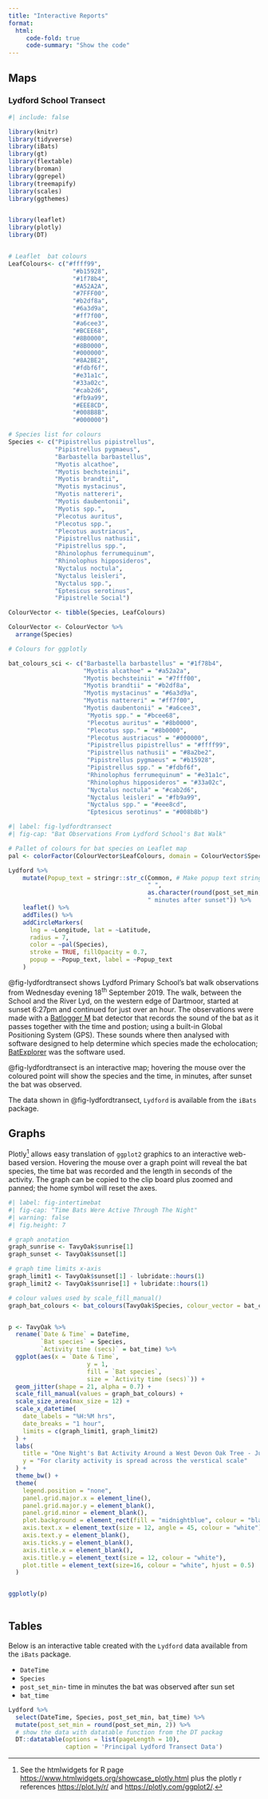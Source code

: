 ```yaml
---
title: "Interactive Reports"
format: 
  html:
     code-fold: true
     code-summary: "Show the code"
---
```


## Maps

### Lydford School Transect

```r
#| include: false

library(knitr)
library(tidyverse)
library(iBats)
library(gt)
library(flextable)
library(broman)
library(ggrepel)
library(treemapify)
library(scales)
library(ggthemes)


library(leaflet)
library(plotly)
library(DT)


# Leaflet  bat colours
LeafColours<- c("#ffff99",
                  "#b15928",
                  "#1f78b4",
                  "#A52A2A",
                  "#7FFF00",
                  "#b2df8a",
                  "#6a3d9a",
                  "#ff7f00",
                  "#a6cee3",
                  "#BCEE68",
                  "#8B0000",
                  "#8B0000",
                  "#000000",
                  "#8A2BE2",
                  "#fdbf6f",
                  "#e31a1c",
                  "#33a02c",
                  "#cab2d6",
                  "#fb9a99",
                  "#EEE8CD",
                  "#008B8B",
                  "#000000")

# Species list for colours
Species <- c("Pipistrellus pipistrellus",
             "Pipistrellus pygmaeus",
             "Barbastella barbastellus",
             "Myotis alcathoe",
             "Myotis bechsteinii",
             "Myotis brandtii",
             "Myotis mystacinus",
             "Myotis nattereri",
             "Myotis daubentonii",
             "Myotis spp.",
             "Plecotus auritus",
             "Plecotus spp.",
             "Plecotus austriacus",
             "Pipistrellus nathusii",
             "Pipistrellus spp.",
             "Rhinolophus ferrumequinum",
             "Rhinolophus hipposideros",
             "Nyctalus noctula",
             "Nyctalus leisleri",
             "Nyctalus spp.",
             "Eptesicus serotinus",
             "Pipistrelle Social")

ColourVector <- tibble(Species, LeafColours)

ColourVector <- ColourVector %>% 
  arrange(Species)

# Colours for ggplotly

bat_colours_sci <- c("Barbastella barbastellus" = "#1f78b4", 
                     "Myotis alcathoe" = "#a52a2a",
                     "Myotis bechsteinii" = "#7fff00",
                     "Myotis brandtii" = "#b2df8a", 
                     "Myotis mystacinus" = "#6a3d9a", 
                     "Myotis nattereri" = "#ff7f00", 
                     "Myotis daubentonii" = "#a6cee3", 
                      "Myotis spp." = "#bcee68",
                      "Plecotus auritus" = "#8b0000", 
                      "Plecotus spp." = "#8b0000", 
                      "Plecotus austriacus" = "#000000",
                      "Pipistrellus pipistrellus" = "#ffff99", 
                      "Pipistrellus nathusii" = "#8a2be2", 
                      "Pipistrellus pygmaeus" = "#b15928", 
                      "Pipistrellus spp." = "#fdbf6f", 
                      "Rhinolophus ferrumequinum" = "#e31a1c", 
                      "Rhinolophus hipposideros" = "#33a02c", 
                      "Nyctalus noctula" = "#cab2d6", 
                      "Nyctalus leisleri" = "#fb9a99", 
                      "Nyctalus spp." = "#eee8cd", 
                      "Eptesicus serotinus" = "#008b8b")


```

```r
#| label: fig-lydfordtransect
#| fig-cap: "Bat Observations From Lydford School's Bat Walk"

# Pallet of colours for bat species on Leaflet map
pal <- colorFactor(ColourVector$LeafColours, domain = ColourVector$Species)

Lydford %>%
    mutate(Popup_text = stringr::str_c(Common, # Make popup text string
                                       " ",
                                       as.character(round(post_set_min, 0)), 
                                       " minutes after sunset")) %>% 
    leaflet() %>% 
    addTiles() %>% 
    addCircleMarkers(
      lng = ~Longitude, lat = ~Latitude,
      radius = 7,
      color = ~pal(Species),
      stroke = TRUE, fillOpacity = 0.7,
      popup = ~Popup_text, label = ~Popup_text
    )

```

@fig-lydfordtransect shows Lydford Primary School's bat walk observations from Wednesday evening 18^th^ September 2019. The walk, between the School and the River Lyd, on the western edge of Dartmoor, started at sunset 6:27pm and continued for just over an hour. The observations were made with a [Batlogger M](https://www.batlogger.com/en/products/batlogger_m/) bat detector that records the sound of the bat as it passes together with the time and postion; using a built-in Global Positioning System (GPS). These sounds where then analysed with software designed to help determine which species made the echolocation; [BatExplorer](https://www.batlogger.com/en/products/batexplorer/) was the software used.

@fig-lydfordtransect is an interactive map; hovering the mouse over the coloured point will show the species and the time, in minutes, after sunset the bat was observed.

The data shown in @fig-lydfordtransect, `Lydford` is available from the `iBats` package.

## Graphs 

Plotly[^1] allows easy translation of `ggplot2` graphics to an interactive web-based version. Hovering the mouse over a graph point will reveal the bat species, the time bat was recorded and the length in seconds of the activity.  The graph can be copied to the clip board plus zoomed and panned; the home symbol will reset the axes. 

[^1]: See the htmlwidgets for R page <https://www.htmlwidgets.org/showcase_plotly.html> plus the plotly r references <https://plot.ly/r/> and <https://plotly.com/ggplot2/>.

```r
#| label: fig-intertimebat
#| fig-cap: "Time Bats Were Active Through The Night"
#| warning: false
#| fig.height: 7

# graph anotation
graph_sunrise <- TavyOak$sunrise[1]
graph_sunset <- TavyOak$sunset[1]

# graph time limits x-axis
graph_limit1 <- TavyOak$sunset[1] - lubridate::hours(1)
graph_limit2 <- TavyOak$sunrise[1] + lubridate::hours(1)

# colour values used by scale_fill_manual()
graph_bat_colours <- bat_colours(TavyOak$Species, colour_vector = bat_colours_sci)


p <- TavyOak %>% 
  rename(`Date & Time` = DateTime,
         `Bat species` = Species,
         `Activity time (secs)` = bat_time) %>% 
  ggplot(aes(x = `Date & Time`, 
                      y = 1, 
                      fill = `Bat species`, 
                      size = `Activity time (secs)`)) +
  geom_jitter(shape = 21, alpha = 0.7) +
  scale_fill_manual(values = graph_bat_colours) +
  scale_size_area(max_size = 12) +
  scale_x_datetime(
    date_labels = "%H:%M hrs",
    date_breaks = "1 hour",
    limits = c(graph_limit1, graph_limit2)
  ) +
  labs(
    title = "One Night's Bat Activity Around a West Devon Oak Tree - June 2018",
    y = "For clarity activity is spread across the verstical scale"
  ) +
  theme_bw() +
  theme(
    legend.position = "none",
    panel.grid.major.x = element_line(),
    panel.grid.major.y = element_blank(),
    panel.grid.minor = element_blank(),
    plot.background = element_rect(fill = "midnightblue", colour = "black"),
    axis.text.x = element_text(size = 12, angle = 45, colour = "white"),
    axis.text.y = element_blank(),
    axis.ticks.y = element_blank(),
    axis.title.x = element_blank(),
    axis.title.y = element_text(size = 12, colour = "white"),
    plot.title = element_text(size=16, colour = "white", hjust = 0.5)
  )


ggplotly(p) 
  

```


## Tables

Below is an interactive table created with the `Lydford` data available from the `iBats` package.

-   `DateTime`
-   `Species`
-   `post_set_min`- time in minutes the bat was observed after sun set
-   `bat_time`

```r

Lydford %>% 
  select(DateTime, Species, post_set_min, bat_time) %>% 
  mutate(post_set_min = round(post_set_min, 2)) %>% 
  # show the data with datatable function from the DT packag
  DT::datatable(options = list(pageLength = 10), 
                caption = 'Principal Lydford Transect Data')


```
